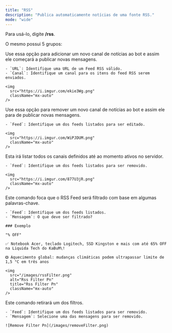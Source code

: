 ```yaml
---
title: "RSS"
description: "Publica automaticamente notícias de uma fonte RSS."
mode: "wide"
---
```


Para usá-lo, digite **/rss**.

O mesmo possui 5 grupos:

<Tabs>
  <Tab title="Criar">
    Use essa opção para adicionar um novo canal de notícias ao bot e assim ele começará a publicar novas mensagens.

    - `URL`: Identifique uma URL de um Feed RSS válido.
    - `Canal`: Identifique um canal para os itens do feed RSS serem enviados.

    <img
      src="https://i.imgur.com/ekie3Wg.png"
      className="mx-auto"
    />
  </Tab>
  <Tab title="Editar">
    Use essa opção para remover um novo canal de notícias ao bot e assim ele para de publicar novas mensagens.

    - `Feed`: Identifique um dos feeds listados para ser editado.

    <img
      src="https://i.imgur.com/WiPJDUM.png"
      className="mx-auto"
    />
  </Tab>
  <Tab title="Apagar">
    Esta irá listar todos os canais definidos até ao momento ativos no servidor.

    - `Feed`: Identifique um dos feeds listados para ser removido.

    <img
      src="https://i.imgur.com/877U3jR.png"
      className="mx-auto"
    />
  </Tab>
  <Tab title="Filtrar">
    Este comando foca que o RSS Feed será filtrado com base em algumas palavras-chave.

    - `Feed`: Identifique um dos feeds listados.
    - `Mensagem`: O que deve ser filtrado?

    ### Exemplo

    "% OFF"

    ✅ Notebook Acer, teclado Logitech, SSD Kingston e mais com até 65% OFF na Liquida Tech do KaBuM\!

    ❎ Aquecimento global: mudanças climáticas podem ultrapassar limite de 1,5 °C em três anos

    <img
      src="/images/rssFilter.png"
      alt="Rss Filter Pn"
      title="Rss Filter Pn"
      className="mx-auto"
    />
  </Tab>
  <Tab title="Remover Filtro">
    Este comando retirará um dos filtros.

    - `Feed`: Identifique um dos feeds listados para ser removido.
    - `Mensagem`: Selecione uma das mensagens para ser removido.

    ![Remove Filter Pn](/images/removeFilter.png)
  </Tab>
</Tabs>